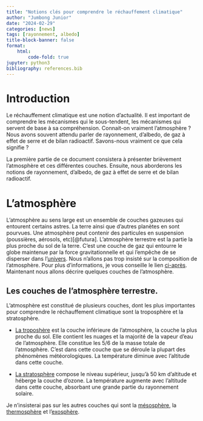 ```yaml
---
title: "Notions clés pour comprendre le réchauffement climatique" 
author: "Jumbong Junior"                                                                              
date: "2024-02-29"                                                
categories: [news]                                              
tags: [rayonnement, albedo] 
title-block-banner: false
format:                                     
    html:                                                             
        code-fold: true                                                   
jupyter: python3                                                  
bibliography: references.bib
---
```



# Introduction

Le réchauffement climatique est une notion d'actualité. Il est important de comprendre les mécanismes qui le sous-tendent, les mécanismes qui servent de base à sa compréhension. Connait-on vraiment l'atmosphère ? Nous avons souvent attendu parler de rayonnement, d'albedo, de gaz à effet de serre et de bilan radioactif. Savons-nous vraiment ce que cela signifie ?

La première partie de ce document consistera à présenter brièvement l'atmosphère et ces différentes couches. Ensuite, nous aborderons les notions de rayonnement, d'albedo, de gaz à effet de serre et de bilan radioactif.

# L'atmosphère

L'atmosphère au sens large est un ensemble de couches gazeuses qui entourent certains astres. La terre ainsi que d'autres planètes en sont pourvues. Une atmosphère peut contenir des particules en suspension (poussières, aérosols, etc)[@futura]. L'atmosphère terrestre est la partie la plus proche du sol de la terre. C'est une couche de gaz qui entourre le globe maintenue par la force gravitationnelle et qui l'empêche de se disperser dans l'[univers](https://www.futura-sciences.com/sciences/definitions/astronomie-univers-15239/). Nous n'allons pas trop insisté sur la composition de l'atmosphère. Pour plus d'informations, je vous conseille le lien [ci-après](https://www.futura-sciences.com/planete/definitions/climatologie-atmosphere-850/). Maintenant nous allons décrire quelques couches de l'atmosphère.

## Les couches de l'atmosphère terrestre.

L'atmosphère est constitué de plusieurs couches, dont les plus importantes pour comprendre le réchauffement climatique sont la troposphère et la stratosphère.

-   [La troposhère](https://www.futura-sciences.com/planete/definitions/climatologie-troposphere-997/) est la couche inférieure de l'atmosphère, la couche la plus proche du sol. Elle contient les nuages et la majorité de la vapeur d'eau de l'atmosphère. Elle constitue les 5/6 de la masse totale de l'atmosphère. C'est dans cette couche que se déroule la plupart des phénomènes météorologiques. La température diminue avec l'altitude dans cette couche.

- [La stratosphère](https://www.futura-sciences.com/planete/actualites/climatologie-stratosphere-impacte-fortement-climat-terrestre-49327/) compose le niveau supérieur, jusqu'à 50 km d'altitude et héberge la couche d'ozone. La température augmente avec l'altitude dans cette couche, absorbant une grande partie du rayonnement solaire.

Je n'insisterai pas sur les autres couches qui sont la [mésosphère](https://www.futura-sciences.com/planete/definitions/climatologie-mesosphere-4642/), la [thermosphère](https://www.futura-sciences.com/planete/definitions/climatologie-thermosphere-4643/) et l'[exosphère](https://www.futura-sciences.com/planete/definitions/climatologie-exosphere-21046/).